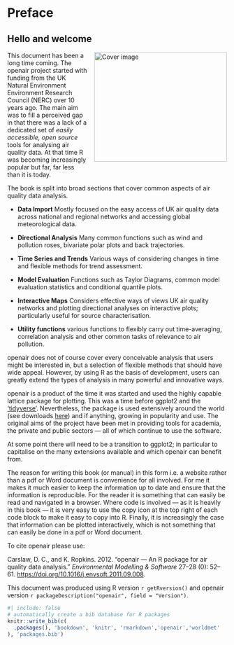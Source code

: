 # Preface {.unnumbered}

## Hello and welcome {.unnumbered}

<img src="images/plume.png" alt="Cover image" width="304" height="250" align="right" style="margin: 0 0 1em 1em; border-width: 1px; border-style: solid; border-color: white;"/></a>

This document has been a long time coming. The [openair]{.pkg} project started with funding from the UK Natural Environment Environment Research Council (NERC) over 10 years ago. The main aim was to fill a perceived gap in that there was a lack of a dedicated set of *easily accessible, open source* tools for analysing air quality data. At that time R was becoming increasingly popular but far, far less than it is today.

The book is split into broad sections that cover common aspects of air quality data analysis.

-   **Data Import** Mostly focused on the easy access of UK air quality data across national and regional networks and accessing global meteorological data.

-   **Directional Analysis** Many common functions such as wind and pollution roses, bivariate polar plots and back trajectories.

-   **Time Series and Trends** Various ways of considering changes in time and flexible methods for trend assessment.

-   **Model Evaluation** Functions such as Taylor Diagrams, common model evaluation statistics and conditional quantile plots.

-   **Interactive Maps** Considers effective ways of views UK air quality networks and plotting directional analyses on interactive plots; particularly useful for source characterisation.

-   **Utility functions** various functions to flexibly carry out time-averaging, correlation analysis and other common tasks of relevance to air pollution.

[openair]{.pkg} does not of course cover every conceivable analysis that users might be interested in, but a selection of flexible methods that should have wide appeal. However, by using R as the basis of development, users can greatly extend the types of analysis in many powerful and innovative ways.

[openair]{.pkg} is a product of the time it was started and used the highly capable [lattice]{.pkg} package for plotting. This was a time before [ggplot2]{.pkg} and the ['tidyverse'](https://www.tidyverse.org). Nevertheless, the package is used extensively around the world (see downloads [here](https://davidcarslaw.github.io/openair/)) and if anything, growing in popularity and use. The original aims of the project have been met in providing tools for academia, the private and public sectors --- all of which continue to use the software.

At some point there will need to be a transition to [ggplot2]{.pkg}; in particular to capitalise on the many extensions available and which [openair]{.pkg} can benefit from.

The reason for writing this book (or manual) in this form i.e. a website rather than a pdf or Word document is convenience for all involved. For me it makes it much easier to keep the information up to date and ensure that the information is reproducible. For the reader it is something that can easily be read and navigated in a browser. Where code is involved --- as it is heavily in this book --- it is very easy to use the copy icon at the top right of each code block to make it easy to copy into R. Finally, it is increasingly the case that information can be plotted interactively, which is not something that can easily be done in a pdf or Word document.

To cite [openair]{.pkg} please use:

Carslaw, D. C., and K. Ropkins. 2012. "openair --- An R package for air quality data analysis." *Environmental Modelling & Software* 27--28 (0): 52--61. <https://doi.org/10.1016/j.envsoft.2011.09.008>.

This document was produced using R version `r getRversion()` and [openair]{.pkg} version `r packageDescription("openair", field = "Version")`.

```r
#| include: false
# automatically create a bib database for R packages
knitr::write_bib(c(
  .packages(), 'bookdown', 'knitr', 'rmarkdown','openair','worldmet'
), 'packages.bib')

```
